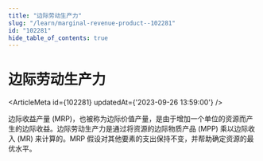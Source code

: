 ```yaml
---
title: "边际劳动生产力"
slug: "/learn/marginal-revenue-product--102281"
id: "102281"
hide_table_of_contents: true
---
```



# 边际劳动生产力

<ArticleMeta id={102281} updatedAt={'2023-09-26 13:59:00'} />
<div className='border-solid border-b border-t-0 my-4 border-[var(--ifm-color-gray-300)]' />

边际收益产量 (MRP)，也被称为边际价值产量，是由于增加一个单位的资源而产生的边际收益。边际劳动生产力是通过将资源的边际物质产品 (MPP) 乘以边际收入 (MR) 来计算的。MRP 假设对其他要素的支出保持不变，并帮助确定资源的最优水平。
